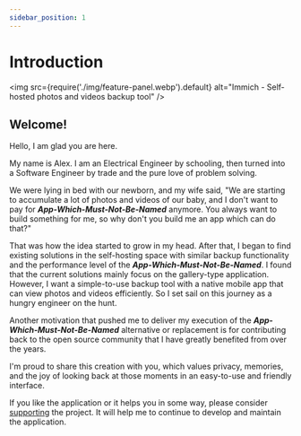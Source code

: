```yaml
---
sidebar_position: 1
---
```


# Introduction

<img src={require('./img/feature-panel.webp').default} alt="Immich - Self-hosted photos and videos backup tool" />

## Welcome!

Hello, I am glad you are here.

My name is Alex. I am an Electrical Engineer by schooling, then turned into a Software Engineer by trade and the pure love of problem solving.

We were lying in bed with our newborn, and my wife said, "We are starting to accumulate a lot of photos and videos of our baby, and I don't want to pay for **_App-Which-Must-Not-Be-Named_** anymore. You always want to build something for me, so why don't you build me an app which can do that?"

That was how the idea started to grow in my head. After that, I began to find existing solutions in the self-hosting space with similar backup functionality and the performance level of the **_App-Which-Must-Not-Be-Named_**. I found that the current solutions mainly focus on the gallery-type application. However, I want a simple-to-use backup tool with a native mobile app that can view photos and videos efficiently. So I set sail on this journey as a hungry engineer on the hunt.

Another motivation that pushed me to deliver my execution of the **_App-Which-Must-Not-Be-Named_** alternative or replacement is for contributing back to the open source community that I have greatly benefited from over the years.

I'm proud to share this creation with you, which values privacy, memories, and the joy of looking back at those moments in an easy-to-use and friendly interface.

If you like the application or it helps you in some way, please consider [supporting](./support-the-project.md) the project. It will help me to continue to develop and maintain the application.
